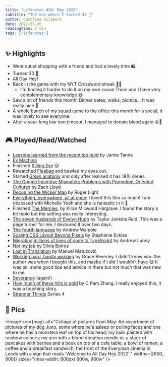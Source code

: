 ```yaml
---
title: "Lifenotes #18: May 2022"
subtitle: "The one where I turned 33 🎈"
author: Carolina Gilabert
date: 2022-06-26
readingTime: 2 min
tags: ["lifenotes"]
---
```



## ✨ Highlights

- Went outlet shopping with a friend and had a lovely time 🛍
- Turned 33 🎈
- All Day Hey!
- Back in the game with my NYT Crossword streak 💪🏼
  - I’m finding it harder to do it on my own cause Thom and I have very complementary knowledge 😅
- Saw a lot of friends this month! Dinner dates, walks, picnics... It was really nice 💛
- A whole bunch of my squad came to the office this month for a social, it was lovely to see everyone.
- After a year-long low iron timeout, I managed to donate blood again 🩸🎉

## 🎮 Played/Read/Watched

- [Lessons learned from the recent job hunt](https://www.jvt.me/posts/2022/05/02/lessons-learned-job-hunt/) by Jamie Tanna
- [Ex Machina](https://www.imdb.com/title/tt0470752/)
- Finished [Killing Eve](https://www.imdb.com/title/tt7016936/) 😢
- Rewatched [Fleabag](https://www.imdb.com/title/tt5687612/) and bawled my eyes out.
- Started [Greys anatomy](https://www.imdb.com/title/tt0413573/) and only after realised it has 18(!) series.
- [The Google Incentive Mismatch: Problems with Promotion-Oriented Cultures](https://www.warp.dev/blog/problems-with-promotion-oriented-cultures) by Zach Lloyd
- [Decoding the Wicker Man](https://atchoo.org/blog/posts/2022/05/decoding-the-wicker-man/) by Roger Light
- [Everything, everywhere, all at once](https://www.imdb.com/title/tt6710474/): I loved this film so much! I am obsessed with Michelle Yeoh and she is fantastic in it 🌟
- Finished [The Mercies](https://uk.bookshop.org/books/the-mercies/9781529075076), by Kiran Millwood Hargrave. I found the story a bit tepid but the setting was really interesting.
- [The seven husbands of Evelyn Hugo](https://uk.bookshop.org/books/seven-husbands-of-evelyn-hugo-the-sunday-times-bestseller/9781398515697) by Taylor Jenkins Reid. This was a page turner for me, I devoured it over two days.
- [The fourth language](https://andrewwalpole.com/blog/the-fourth-language/) by Andrew Walpole
- [Scaling CSS Layout Beyond Pixels](https://www.youtube.com/watch?v=8slZJrTK3nE) by Stephanie Eckles
- [Migrating millions of lines of code to TypeScript](https://stripe.com/blog/migrating-to-typescript) by Andrew Lunny
- [Not my job](https://blog.dbsmasher.com/2022/05/24/not-my-job.html) by Silvia Botros
- [Lost in Translation](https://www.youtube.com/watch?v=Wno1IhEBTxc) by Manuel Matuzović
- [Working hard, hardly working](https://uk.bookshop.org/books/working-hard-hardly-working-how-to-achieve-more-stress-less-and-feel-fulfilled-the-1-sunday-times-bestseller-9781529159004/9781529159004) by Grace Beverley. I didn’t know who the author was when I bought this, and maybe if I did I wouldn’t have 😅 It was ok, some good tips and advice in there but not much that was new to me.
- [Severance](https://www.imdb.com/title/tt11280740/) (again!)
- [How much of these hills is gold](https://uk.bookshop.org/books/how-much-of-these-hills-is-gold-a-tale-of-two-sisters-during-the-gold-rush-beautifully-written-the-i-best-books-of-the-y/9780349011455) by C Pam Zhang. I really enjoyed this, it was a touching story.
- [Stranger Things](https://www.imdb.com/title/tt4574334/) Series 4

## 📸 Pics

<Image
  src={may}
  alt="Collage of pictures from May: An assortment of pictures of my dog Juno, some where he's asleep or pulling faces and one where he has a monstera leaf on top of his head; my nails painted with rainbow colours; my arm with a blood donation needle in; a stack of pancakes with berries and a book on top of a cafe table; a bowl of ramen; a coffee and a breakfast sandwich; the front of the Everyman cinema in Leeds with a sign that reads 'Welcome to All Day Hey 2022'."
  widths={[600, 900]}
  sizes="(max-width: 600px) 600w, 900w"
/>
